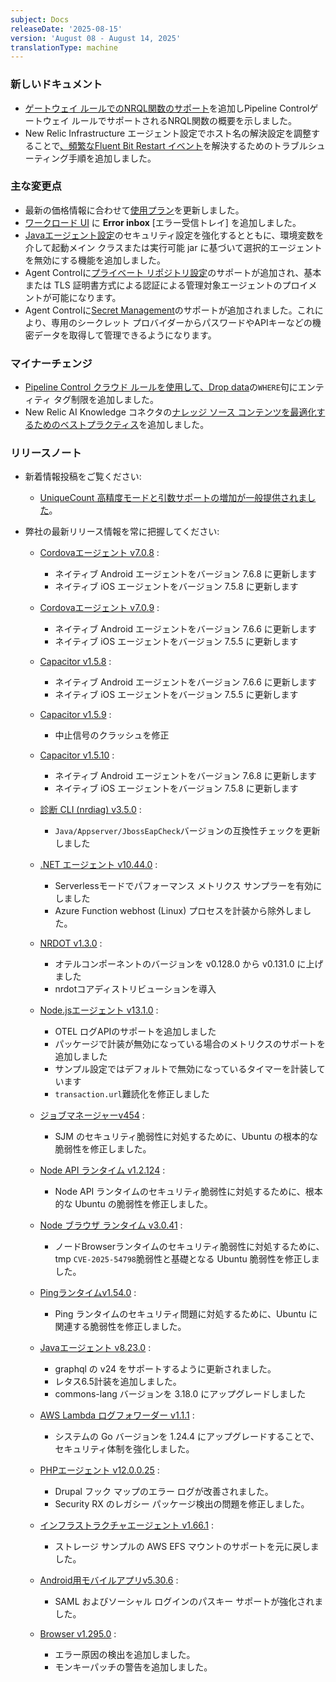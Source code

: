 ```yaml
---
subject: Docs
releaseDate: '2025-08-15'
version: 'August 08 - August 14, 2025'
translationType: machine
---
```


### 新しいドキュメント

* [ゲートウェイ ルールでのNRQL関数のサポート](/docs/new-relic-control/pipeline-control/nrql-functions)を追加しPipeline Controlゲートウェイ ルールでサポートされるNRQL関数の概要を示しました。
* New Relic Infrastructure エージェント設定でホスト名の解決設定を調整することで[、頻繁なFluent Bit Restart イベント](/docs/infrastructure/infrastructure-troubleshooting/troubleshoot-infrastructure/frequent-fluent-bit-restart-events)を解決するためのトラブルシューティング手順を追加しました。

### 主な変更点

* 最新の価格情報に合わせて[使用プラン](/docs/licenses/license-information/usage-plans/new-relic-usage-plan/#list-price)を更新しました。
* [ワークロード UI](/docs/new-relic-solutions/new-relic-one/workloads/use-workloads/#errors) に **Error inbox** \[エラー受信トレイ] を追加しました。
* [Javaエージェント設定](/docs/apm/agents/java-agent/configuration/java-agent-configuration-config-file/#skip-applications)のセキュリティ設定を強化するとともに、環境変数を介して起動メイン クラスまたは実行可能 jar に基づいて選択的エージェントを無効にする機能を追加しました。
* Agent Controlに[プライベート リポジトリ設定](/docs/new-relic-control/agent-control/configuration/#private-repository-configuration)のサポートが追加され、基本または TLS 証明書方式による認証による管理対象エージェントのプロイメントが可能になります。
* Agent Controlに[Secret Management](/docs/new-relic-control/agent-control/configuration/#secrets-management)のサポートが追加されました。これにより、専用のシークレット プロバイダーからパスワードやAPIキーなどの機密データを取得して管理できるようになります。

### マイナーチェンジ

* [Pipeline Control クラウド ルールを使用して、Drop data](/docs/new-relic-control/pipeline-control/cloud-rules-api/#restrictions)の`WHERE`句にエンティティ タグ制限を追加しました。
* New Relic AI Knowledge コネクタの[ナレッジ ソース コンテンツを最適化するためのベストプラクティス](/docs/agentic-ai/knowledge-integration/overview/#configure)を追加しました。

### リリースノート

* 新着情報投稿をご覧ください:

  * [UniqueCount 高精度モードと引数サポートの増加が一般提供されました](/whats-new/2025/08/whats-new-8-13-high-precision-uniquecount)。

* 弊社の最新リリース情報を常に把握してください:

  * [Cordovaエージェント v7.0.8](/docs/release-notes/mobile-release-notes/cordova-release-notes/cordova-agent-708/) :

    * ネイティブ Android エージェントをバージョン 7.6.8 に更新します
    * ネイティブ iOS エージェントをバージョン 7.5.8 に更新します

  * [Cordovaエージェント v7.0.9](/docs/release-notes/mobile-release-notes/cordova-release-notes/cordova-agent-709/) :

    * ネイティブ Android エージェントをバージョン 7.6.6 に更新します
    * ネイティブ iOS エージェントをバージョン 7.5.5 に更新します

  * [Capacitor v1.5.8](/docs/release-notes/mobile-release-notes/capacitor-release-notes/capacitor-agent-158/) :

    * ネイティブ Android エージェントをバージョン 7.6.6 に更新します
    * ネイティブ iOS エージェントをバージョン 7.5.5 に更新します

  * [Capacitor v1.5.9](/docs/release-notes/mobile-release-notes/capacitor-release-notes/capacitor-agent-159/) :
    * 中止信号のクラッシュを修正

  * [Capacitor v1.5.10](/docs/release-notes/mobile-release-notes/capacitor-release-notes/capacitor-agent-1510/) :

    * ネイティブ Android エージェントをバージョン 7.6.8 に更新します
    * ネイティブ iOS エージェントをバージョン 7.5.8 に更新します

  * [診断 CLI (nrdiag) v3.5.0](/docs/release-notes/diagnostics-release-notes/diagnostics-cli-release-notes/diagnostics-cli-350/) :
    * `Java/Appserver/JbossEapCheck`バージョンの互換性チェックを更新しました

  * [.NET エージェント v10.44.0](/docs/release-notes/agent-release-notes/net-release-notes/net-agent-10-44-0/) :

    * Serverlessモードでパフォーマンス メトリクス サンプラーを有効にしました
    * Azure Function webhost (Linux) プロセスを計装から除外しました。

  * [NRDOT v1.3.0](/docs/release-notes/nrdot-release-notes/nrdot-2025-08-13/) :

    * オテルコンポーネントのバージョンを v0.128.0 から v0.131.0 に上げました
    * nrdotコアディストリビューションを導入

  * [Node.jsエージェント v13.1.0](/docs/release-notes/agent-release-notes/nodejs-release-notes/node-agent-13-1-0/) :

    * OTEL ログAPIのサポートを追加しました
    * パッケージで計装が無効になっている場合のメトリクスのサポートを追加しました
    * サンプル設定ではデフォルトで無効になっているタイマーを計装しています
    * `transaction.url`難読化を修正しました

  * [ジョブマネージャーv454](/docs/release-notes/synthetics-release-notes/job-manager-release-notes/job-manager-release-454/) :
    * SJM のセキュリティ脆弱性に対処するために、Ubuntu の根本的な脆弱性を修正しました。

  * [Node API ランタイム v1.2.124](/docs/release-notes/synthetics-release-notes/node-api-runtime-release-notes/node-api-runtime-1.2.124/) :
    * Node API ランタイムのセキュリティ脆弱性に対処するために、根本的な Ubuntu の脆弱性を修正しました。

  * [Node ブラウザ ランタイム v3.0.41](/docs/release-notes/synthetics-release-notes/node-browser-runtime-release-notes/node-browser-runtime-3.0.41/) :
    * ノードBrowserランタイムのセキュリティ脆弱性に対処するために、tmp `CVE-2025-54798`脆弱性と基礎となる Ubuntu 脆弱性を修正しました。

  * [Pingランタイムv1.54.0](/docs/release-notes/synthetics-release-notes/ping-runtime-release-notes/ping-runtime-1.54.0/) :
    * Ping ランタイムのセキュリティ問題に対処するために、Ubuntu に関連する脆弱性を修正しました。

  * [Javaエージェント v8.23.0](/docs/release-notes/agent-release-notes/java-release-notes/java-agent-8230/) :

    * graphql の v24 をサポートするように更新されました。
    * レタス6.5計装を追加しました。
    * commons-lang バージョンを 3.18.0 にアップグレードしました

  * [AWS Lambda ログフォワーダー v1.1.1](/docs/release-notes/aws-lambda-log-forwarder-release-notes/lambda-25-07-25/) :
    * システムの Go バージョンを 1.24.4 にアップグレードすることで、セキュリティ体制を強化しました。

  * [PHPエージェント v12.0.0.25](/docs/release-notes/agent-release-notes/php-release-notes/php-agent-12-0-0-25/) :

    * Drupal フック マップのエラー ログが改善されました。
    * Security RX のレガシー パッケージ検出の問題を修正しました。

  * [インフラストラクチャエージェント v1.66.1](/docs/release-notes/infrastructure-release-notes/infrastructure-agent-release-notes/new-relic-infrastructure-agent-1661/) :
    * ストレージ サンプルの AWS EFS マウントのサポートを元に戻しました。

  * [Android用モバイルアプリv5.30.6](docs/release-notes/mobile-apps-release-notes/new-relic-android-release-notes/new-relic-android-5306/) :
    * SAML およびソーシャル ログインのパスキー サポートが強化されました。

  * [Browser v1.295.0](/docs/release-notes/new-relic-browser-release-notes/browser-agent-release-notes/browser-agent-v1.295.0/) :

    * エラー原因の検出を追加しました。
    * モンキーパッチの警告を追加しました。